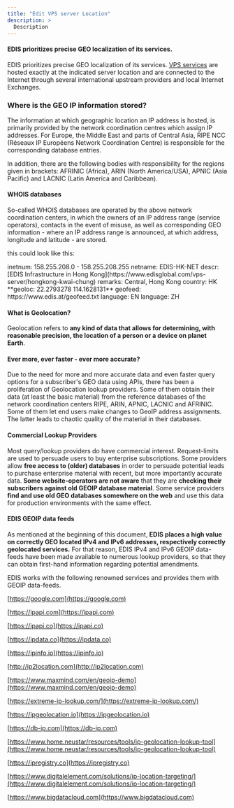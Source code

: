 ```yaml
---
title: "Edit VPS server Location"
description: >
  Description
---
```


#### **EDIS prioritizes precise GEO localization of its services.**

EDIS prioritizes precise GEO localization of its services. [VPS services](https://www.edisglobal.com) are hosted exactly at the indicated server location and are connected to the Internet through several international upstream providers and local Internet Exchanges.

### **Where is the GEO IP information stored?**

The information at which geographic location an IP address is hosted, is primarily provided by the network coordination centres which assign IP addresses. For Europe, the Middle East and parts of Central Asia, RIPE NCC (Réseaux IP Européens Network Coordination Centre) is responsible for the corresponding database entries.

In addition, there are the following bodies with responsibility for the regions given in brackets: AFRINIC (Africa), ARIN (North America/USA), APNIC (Asia Pacific) and LACNIC (Latin America and Caribbean).

#### **WHOIS databases**

So-called WHOIS databases are operated by the above network coordination centers, in which the owners of an IP address range (service operators), contacts in the event of misuse, as well as corresponding GEO information - where an IP address range is announced, at which address, longitude and latitude - are stored.

this could look like this:

<div class="note-callout">inetnum: 158.255.208.0 - 158.255.208.255  
netname: EDIS-HK-NET  
descr: [EDIS Infrastructure in Hong Kong](https://www.edisglobal.com/vps-server/hongkong-kwai-chung)  
remarks: Central, Hong Kong  
country: HK  
**geoloc: 22.2793278 114.1628131**  
geofeed: https://www.edis.at/geofeed.txt  
language: EN  
language: ZH</div>

#### **What is Geolocation?**

Geolocation refers to **any kind of data that allows for determining, with reasonable precision, the location of a person or a device on planet Earth**. 

#### **Ever more, ever faster - ever more accurate?**

Due to the need for more and more accurate data and even faster query options for a subscriber's GEO data using APIs, there has been a proliferation of Geolocation lookup providers. Some of them obtain their data (at least the basic material) from the reference databases of the network coordination centers RIPE, ARIN, APNIC, LACNIC and AFRINIC. Some of them let end users make changes to GeoIP address assignments. The latter leads to chaotic quality of the material in their databases.

#### **Commercial Lookup Providers**

Most query/lookup providers do have commercial interest. Request-limits are used to persuade users to buy enterprise subscriptions. Some providers allow **free access to (older) databases** in order to persuade potential leads to purchase enterprise material with recent, but more importantly accurate data. **Some website-operators are not aware** that they are **checking their subscribers against old GEOIP database material**. Some service providers **find and use old GEO databases somewhere on the web** and use this data for production environments with the same effect.

#### **EDIS GEOIP data feeds**

As mentioned at the beginning of this document, **EDIS** **places a high value on correctly GEO located IPv4 and IPv6 addresses, respectively correctly geolocated services.** For that reason, EDIS IPv4 and IPv6 GEOIP data-feeds have been made available to numerous lookup providers, so that they can obtain first-hand information regarding potential amendments.

EDIS works with the following renowned services and provides them with GEOIP data-feeds.

[https://google.com](https://google.com)

[https://ipapi.com](https://ipapi.com)

[https://ipapi.co](https://ipapi.co)

[https://ipdata.co](https://ipdata.co)

[https://ipinfo.io](https://ipinfo.io)

[http://ip2location.com](http://ip2location.com)

[https://www.maxmind.com/en/geoip-demo](https://www.maxmind.com/en/geoip-demo)

[https://extreme-ip-lookup.com/](https://extreme-ip-lookup.com/)

[https://ipgeolocation.io](https://ipgeolocation.io)

[https://db-ip.com](https://db-ip.com)

[https://www.home.neustar/resources/tools/ip-geolocation-lookup-tool](https://www.home.neustar/resources/tools/ip-geolocation-lookup-tool)

[https://ipregistry.co](https://ipregistry.co)

[https://www.digitalelement.com/solutions/ip-location-targeting/](https://www.digitalelement.com/solutions/ip-location-targeting/)

[https://www.bigdatacloud.com](https://www.bigdatacloud.com)